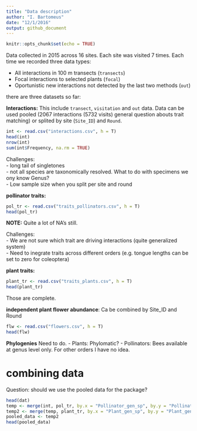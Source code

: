 ```yaml
---
title: "Data description"
author: "I. Bartomeus"
date: "12/1/2016"
output: github_document
---
```


```r
knitr::opts_chunk$set(echo = TRUE)
```

Data collected in 2015 across 16 sites. Each site was visited 7 times. Each time we recorded three data types:

- All interactions in 100 m transects (`transects`)
- Focal interactions to selected plants (`focal`)
- Oportunistic new interactions not detected by the last two methods (`out`)

there are three datasets so far:

__Interactions:__ This include `transect`, `visitation` and `out` data. Data can be used pooled (2067 interactions (5732 visits) general question abouts trait matching) or splited by site (`Site_ID`) and `Round`. 
```r
int <- read.csv("interactions.csv", h = T)
head(int)
nrow(int)
sum(int$Frequency, na.rm = TRUE)
```
Challenges:  
- long tail of singletones  
- not all species are taxonomically resolved. What to do with specimens we ony know Genus?  
- Low sample size when you split per site and round  


__pollinator traits:__
```r
pol_tr <- read.csv("traits_pollinators.csv", h = T)
head(pol_tr)
```
__NOTE:__ Quite a lot of NA's still.
 
Challenges:  
- We are not sure which trait are driving interactions (quite generalized system)  
- Need to inegrate traits across different orders (e.g. tongue lengths can be set to zero for coleoptera)

__plant traits:__ 
```r
plant_tr <- read.csv("traits_plants.csv", h = T)
head(plant_tr)
```
Those are complete.

__independent plant flower abundance__: Ca be combined by Site_ID and Round
```r
flw <- read.csv("flowers.csv", h = T)
head(flw)
```

__Phylogenies__ Need to do.
- Plants: Phylomatic? 
- Pollinators: Bees available at genus level only. For other orders I have no idea.

# combining data

Question: should we use the pooled data for the package?
```r
head(dat)
temp <- merge(int, pol_tr, by.x = "Pollinator_gen_sp", by.y = "Pollinator_gen_sp", all.x = TRUE)
temp2 <- merge(temp, plant_tr, by.x = "Plant_gen_sp", by.y = "Plant_gen_sp", all.x = TRUE)
pooled_data <- temp2
head(pooled_data)
```


